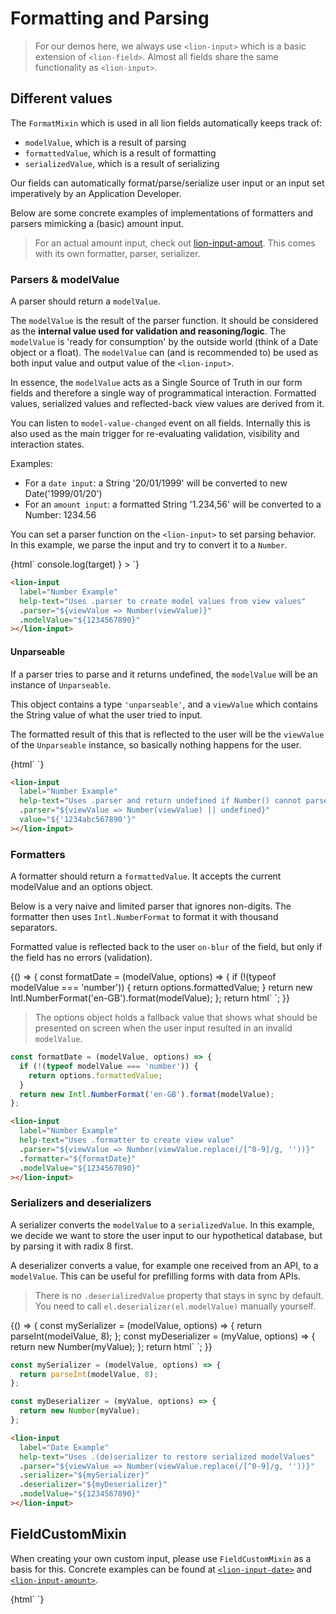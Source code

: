 
<Meta title="Form Fundaments/Formatting and Parsing" />

# Formatting and Parsing

> For our demos here, we always use `<lion-input>` which is a basic extension of `<lion-field>`.
> Almost all fields share the same functionality as `<lion-input>`.

## Different values

The `FormatMixin` which is used in all lion fields automatically keeps track of:

- `modelValue`, which is a result of parsing
- `formattedValue`, which is a result of formatting
- `serializedValue`, which is a result of serializing

Our fields can automatically format/parse/serialize user input or an input set imperatively by an Application Developer.

Below are some concrete examples of implementations of formatters and parsers mimicking a (basic) amount input.

> For an actual amount input, check out [lion-input-amout](../../input-amount).
> This comes with its own formatter, parser, serializer.

### Parsers & modelValue

A parser should return a `modelValue`.

The `modelValue` is the result of the parser function.
It should be considered as the **internal value used for validation and reasoning/logic**.
The `modelValue` is 'ready for consumption' by the outside world (think of a Date object or a float).
The `modelValue` can (and is recommended to) be used as both input value and output value of the `<lion-input>`.

In essence, the `modelValue` acts as a Single Source of Truth in our form fields and therefore a single way of programmatical interaction.
Formatted values, serialized values and reflected-back view values are derived from it.

You can listen to `model-value-changed` event on all fields.
Internally this is also used as the main trigger for re-evaluating validation, visibility and interaction states.

Examples:

- For a `date input`: a String '20/01/1999' will be converted to new Date('1999/01/20')
- For an `amount input`: a formatted String '1.234,56' will be converted to a Number: 1234.56


You can set a parser function on the `<lion-input>` to set parsing behavior.
In this example, we parse the input and try to convert it to a `Number`.

<Story name="Parser">
  {html`
    <lion-input
      label="Number Example"
      help-text="Uses .parser to create model values from view values"
      .parser="${viewValue => Number(viewValue)}"
      .modelValue="${1234567890}"
      @model-value-changed=${({ target }) => console.log(target) }
    ></lion-input>
    <h-output .show="${['modelValue']}"></h-output>
  `}
</Story>

```html
<lion-input
  label="Number Example"
  help-text="Uses .parser to create model values from view values"
  .parser="${viewValue => Number(viewValue)}"
  .modelValue="${1234567890}"
></lion-input>
```

#### Unparseable

If a parser tries to parse and it returns undefined, the `modelValue` will be an instance of `Unparseable`.

This object contains a type `'unparseable'`, and a `viewValue` which contains the String value of what the user tried to input.

The formatted result of this that is reflected to the user will be the `viewValue` of the `Unparseable` instance, so basically nothing happens for the user.

<Story name="Unparseable">
  {html`
    <lion-input
      label="Number Example"
      help-text="Uses .parser and return undefined if Number() cannot parse"
      .parser="${viewValue => Number(viewValue) || undefined}"
      value="${'1234abc567890'}"
    ></lion-input>
    <h-output .show="${['modelValue']}"></h-output>
  `}
</Story>

```html
<lion-input
  label="Number Example"
  help-text="Uses .parser and return undefined if Number() cannot parse"
  .parser="${viewValue => Number(viewValue) || undefined}"
  value="${'1234abc567890'}"
></lion-input>
```

### Formatters

A formatter should return a `formattedValue`.
It accepts the current modelValue and an options object.

Below is a very naive and limited parser that ignores non-digits.
The formatter then uses `Intl.NumberFormat` to format it with thousand separators.

Formatted value is reflected back to the user `on-blur` of the field, but only if the field has no errors (validation).

<Story name="Formatter">
  {() => {
    const formatDate = (modelValue, options) => {
      if (!(typeof modelValue === 'number')) {
        return options.formattedValue;
      }
      return new Intl.NumberFormat('en-GB').format(modelValue);
    };
    return html`
      <lion-input
        label="Number Example"
        help-text="Uses .formatter to create view value"
        .parser="${viewValue => Number(viewValue.replace(/[^0-9]/g, ''))}"
        .formatter="${formatDate}"
        .modelValue="${1234567890}"
      >
      </lion-input>
      <h-output .show="${['modelValue', 'formattedValue']}"></h-output>
    `;
  }}
</Story>

> The options object holds a fallback value that shows what should be presented on
> screen when the user input resulted in an invalid `modelValue`.

```js
const formatDate = (modelValue, options) => {
  if (!(typeof modelValue === 'number')) {
    return options.formattedValue;
  }
  return new Intl.NumberFormat('en-GB').format(modelValue);
};
```

```html
<lion-input
  label="Number Example"
  help-text="Uses .formatter to create view value"
  .parser="${viewValue => Number(viewValue.replace(/[^0-9]/g, ''))}"
  .formatter="${formatDate}"
  .modelValue="${1234567890}"
></lion-input>
```

### Serializers and deserializers

A serializer converts the `modelValue` to a `serializedValue`.
In this example, we decide we want to store the user input to our hypothetical database, but by parsing it with radix 8 first.

A deserializer converts a value, for example one received from an API, to a `modelValue`.
This can be useful for prefilling forms with data from APIs.

> There is no `.deserializedValue` property that stays in sync by default.
> You need to call `el.deserializer(el.modelValue)` manually yourself.

<Story name="(De)serializers">
  {() => {
    const mySerializer = (modelValue, options) => {
      return parseInt(modelValue, 8);
    };
    const myDeserializer = (myValue, options) => {
      return new Number(myValue);
    };
    return html`
      <lion-input
        label="Date Example"
        help-text="Uses .(de)serializer to restore serialized modelValues"
        .parser="${viewValue => Number(viewValue.replace(/[^0-9]/g, ''))}"
        .serializer="${mySerializer}"
        .deserializer="${myDeserializer}"
        .modelValue="${1234567890}"
      ></lion-input>
      <h-output .show="${['modelValue', 'serializedValue']}"></h-output>
    `;
  }}
</Story>

```js
const mySerializer = (modelValue, options) => {
  return parseInt(modelValue, 8);
};

const myDeserializer = (myValue, options) => {
  return new Number(myValue);
};
```

```html
<lion-input
  label="Date Example"
  help-text="Uses .(de)serializer to restore serialized modelValues"
  .parser="${viewValue => Number(viewValue.replace(/[^0-9]/g, ''))}"
  .serializer="${mySerializer}"
  .deserializer="${myDeserializer}"
  .modelValue="${1234567890}"
></lion-input>
```

## FieldCustomMixin

When creating your own custom input, please use `FieldCustomMixin` as a basis for this.
Concrete examples can be found at [`<lion-input-date>`](../../input-date/) and
[`<lion-input-amount>`](../../input-amount/).

<Story name="Flow Diagram">
  {html`
    <!-- TODO: Update flow diagram <img src="./packages/form-system/stories/formatterParserFlow.svg" />-->
  `}
</Story>
